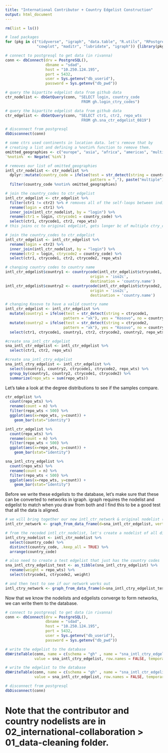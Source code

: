 ```yaml
---
title: "International Contributor + Country Edgelist Construction"
output: html_document
---
```


```r
rm(list = ls())

# load packages 
for (pkg in c("tidyverse", "igraph", "data.table", "R.utils", "RPostgreSQL", "countrycode",
              "cowplot", "maditr", "lubridate", "igraph")) {library(pkg, character.only = TRUE)}

# connect to postgresql to get data (in rivanna)
conn <- dbConnect(drv = PostgreSQL(), 
                  dbname = "sdad", 
                  host = "10.250.124.195", 
                  port = 5432, 
                  user = Sys.getenv("db_userid"), 
                  password = Sys.getenv("db_pwd"))

# query the bipartite edgelist data from github data  
ctr_nodelist <- dbGetQuery(conn, "SELECT login, country_code
                                  FROM gh.login_ctry_codes")

# query the bipartite edgelist data from github data  
ctr_edgelist <- dbGetQuery(conn, "SELECT ctr1, ctr2, repo_wts 
                                  FROM gh.sna_ctr_edgelist_0819")

# disconnect from postgresql
dbDisconnect(conn)

```

```r

# some ctrs used continents in location data. let's remove that by 
# creating a list and defining a %notin% function to remove them. 
omitted_geographies <- c("europe", "asia", "africa", "americas", "multiple")
`%notin%` <- Negate(`%in%`)

# removes our list of omitted_geographies 
intl_ctr_nodelist <- ctr_nodelist %>% 
  dplyr::mutate(country_code = ifelse(test = str_detect(string = country_code,
                                      pattern = ","), paste("multiple"), no = country_code)) %>% 
  filter(country_code %notin% omitted_geographies)

# join the country_codes to ctr_edgelist
intl_ctr_edgelist <- ctr_edgelist %>% 
  filter(ctr1 != ctr2) %>% # removes all of the self-loops between individuals 
  rename(login = ctr1) %>% 
  inner_join(intl_ctr_nodelist, by = "login") %>% 
  rename(ctr1 = login, ctrycode1 = country_code) %>% 
  select(ctr1, ctrycode1, ctr2, repo_wts) 
# this joins cc to original edgelist, gets longer bc of multiple ctry_codes

# join the country_codes to ctr_edgelist
intl_ctr_edgelist <- intl_ctr_edgelist %>% 
  rename(login = ctr2) %>% 
  inner_join(intl_ctr_nodelist, by = "login") %>% 
  rename(ctr2 = login, ctrycode2 = country_code) %>%  
  select(ctr1, ctrycode1, ctr2, ctrycode2, repo_wts) 

# changing country codes to country name 
intl_ctr_edgelist$country1 <- countrycode(intl_ctr_edgelist$ctrycode1, 
                                      origin = 'iso2c', 
                                      destination = 'country.name')
intl_ctr_edgelist$country2 <- countrycode(intl_ctr_edgelist$ctrycode2, 
                                      origin = 'iso2c', 
                                      destination = 'country.name')

# changing Kosovo to have a valid country name 
intl_ctr_edgelist <- intl_ctr_edgelist %>% 
  mutate(country1 = ifelse(test = str_detect(string = ctrycode1, 
                          pattern = "xk"), yes = "Kosovo", no = country1)) %>%  
  mutate(country2 = ifelse(test = str_detect(string = ctrycode2, 
                          pattern = "xk"), yes = "Kosovo", no = country2)) %>% 
  select(ctr1, ctrycode1, country1, ctr2, ctrycode2, country2, repo_wts)

#create sna_intl_ctr_edgelist
sna_intl_ctr_edgelist <- intl_ctr_edgelist %>% 
  select(ctr1, ctr2, repo_wts)

#create sna_intl_ctry_edgelist
sna_intl_ctry_edgelist <- intl_ctr_edgelist %>% 
  select(country1, country2, ctrycode1, ctrycode2, repo_wts) %>% 
  group_by(country1, country2, ctrycode1, ctrycode2) %>% 
  summarize(repo_wts = sum(repo_wts))

```

Let's take a look at the degree distributions to see if the samples compare. 

```r

ctr_edgelist %>% 
  count(repo_wts) %>% 
  rename(count = n) %>% 
  filter(repo_wts < 500) %>% 
  ggplot(aes(x=repo_wts, y=count)) +
    geom_bar(stat="identity")

intl_ctr_edgelist %>% 
  count(repo_wts) %>% 
  rename(count = n) %>% 
  filter(repo_wts < 500) %>% 
  ggplot(aes(x=repo_wts, y=count)) +
    geom_bar(stat="identity")

sna_intl_ctry_edgelist %>% 
  count(repo_wts) %>% 
  rename(count = n) %>% 
  filter(repo_wts < 500) %>% 
  ggplot(aes(x=repo_wts, y=count)) +
    geom_bar(stat="identity")

```

Before we write these edgelists to the database, let's make sure that these can be converted to networks in igraph. igraph requires the nodelist and edgelist to match when you draw from both and I find this to be a good test that all the data is aligned. 

```r

# we will bring together our new intl_ctr_network & original nodelist (without the country_codes split into new rows)
intl_ctr_network <- graph_from_data_frame(d=sna_intl_ctr_edgelist, vertices=ctr_nodelist, directed=FALSE) 

# from the recoded intl_ctr_nodelist, let's create a nodelist of all distinct country_codes
intl_ctry_nodelist <- intl_ctr_nodelist %>% 
  select(country_code) %>% 
  distinct(country_code, .keep_all = TRUE) %>% 
  arrange(country_code)

# also need to create a test edgelist that just has the country codes 
sna_intl_ctry_edgelist_test <- as_tibble(sna_intl_ctry_edgelist) %>% 
  rename(weight = repo_wts) %>% 
  select(ctrycode1, ctrycode2, weight)

# and then test to see if our network works out 
intl_ctry_network <- graph_from_data_frame(d=sna_intl_ctry_edgelist_test, vertices=intl_ctry_nodelist, directed=FALSE) 

```

Now that we know the nodelists and edgelists converge to form networks, we can write them to the database.

```r

# connect to postgresql to get data (in rivanna)
conn <- dbConnect(drv = PostgreSQL(), 
                  dbname = "sdad", 
                  host = "10.250.124.195", 
                  port = 5432, 
                  user = Sys.getenv("db_userid"), 
                  password = Sys.getenv("db_pwd"))

# write the edgelist to the database
dbWriteTable(conn, name = c(schema = "gh" , name = "sna_intl_ctry_edgelist_0819"), 
             value = sna_intl_ctry_edgelist, row.names = FALSE, temporary = TRUE)

# write the edgelist to the database
dbWriteTable(conn, name = c(schema = "gh" , name = "sna_intl_ctr_edgelist_0819"), 
             value = sna_intl_ctr_edgelist, row.names = FALSE, temporary = TRUE)

# disconnect from postgresql
dbDisconnect(conn)

```

# Note that the contributor and country nodelists are in 02_international-collaboration > 01_data-cleaning folder. 






